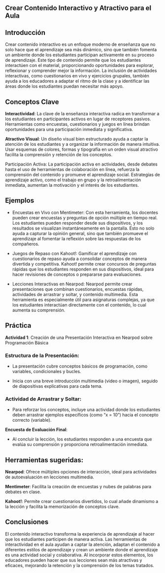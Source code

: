 :::{.justify}
# Crear Contenido Interactivo y Atractivo para el Aula
## Introducción

Crear contenido interactivo es un enfoque moderno de enseñanza que no solo hace que el aprendizaje sea más dinámico, sino que también fomenta un ambiente donde los estudiantes participan activamente en su proceso de aprendizaje. Este tipo de contenido permite que los estudiantes interactúen con el material, proporcionando oportunidades para explorar, reflexionar y comprender mejor la información. La inclusión de actividades interactivas, como cuestionarios en vivo y ejercicios grupales, también ayuda a los educadores a adaptar el ritmo de la clase y a identificar las áreas donde los estudiantes puedan necesitar más apoyo.

## Conceptos Clave

**Interactividad**: La clave de la enseñanza interactiva radica en transformar a los estudiantes en participantes activos en lugar de receptores pasivos. Herramientas como encuestas, cuestionarios y juegos en línea brindan oportunidades para una participación inmediata y significativa.

**Atractivo Visual**: Un diseño visual bien estructurado ayuda a captar la atención de los estudiantes y a organizar la información de manera intuitiva. Usar esquemas de colores, formas y tipografía en un orden visual atractivo facilita la comprensión y retención de los conceptos.

Participación Activa: La participación activa en actividades, desde debates hasta el uso de herramientas de colaboración en línea, refuerza la comprensión del contenido y promueve el aprendizaje social. Estrategias de aprendizaje activo, como el trabajo en grupo y la retroalimentación inmediata, aumentan la motivación y el interés de los estudiantes.

## Ejemplos

- Encuestas en Vivo con Mentimeter: Con esta herramienta, los docentes pueden crear encuestas y preguntas de opción múltiple en tiempo real. Los estudiantes pueden responder desde sus dispositivos, y los resultados se visualizan instantáneamente en la pantalla. Esto no solo ayuda a capturar la opinión general, sino que también promueve el aprendizaje al fomentar la reflexión sobre las respuestas de los compañeros.

- Juegos de Repaso con Kahoot!: Gamificar el aprendizaje con cuestionarios de repaso ayuda a consolidar conceptos de manera divertida y competitiva. Kahoot! permite crear concursos de preguntas rápidas que los estudiantes responden en sus dispositivos, ideal para hacer revisiones de conceptos o prepararse para evaluaciones.

- Lecciones Interactivas en Nearpod: Nearpod permite crear presentaciones que combinan cuestionarios, encuestas rápidas, actividades de arrastrar y soltar, y contenido multimedia. Esta herramienta es especialmente útil para asignaturas complejas, ya que los estudiantes interactúan directamente con el contenido, lo cual aumenta su comprensión.

## Práctica

**Actividad 1**: Creación de una Presentación Interactiva en Nearpod sobre Programación Básica

### Estructura de la Presentación:

- La presentación cubre conceptos básicos de programación, como variables, condicionales y bucles.

- Inicia con una breve introducción multimedia (video o imagen), seguido de diapositivas explicativas para cada tema.

### Actividad de Arrastrar y Soltar:

- Para reforzar los conceptos, incluye una actividad donde los estudiantes deben arrastrar ejemplos específicos (como “x = 10”) hacia el concepto correcto (variable).

**Encuesta de Evaluación Final**:

- Al concluir la lección, los estudiantes responden a una encuesta que evalúa su comprensión y proporciona retroalimentación inmediata.

## Herramientas sugeridas:

**Nearpod**: Ofrece múltiples opciones de interacción, ideal para actividades de autoevaluación en lecciones multimedia.

**Mentimeter**: Facilita la creación de encuestas y nubes de palabras para debates en clase.

**Kahoot!**: Permite crear cuestionarios divertidos, lo cual añade dinamismo a la lección y facilita la memorización de conceptos clave.

## Conclusiones

El contenido interactivo transforma la experiencia de aprendizaje al hacer que los estudiantes participen de manera activa. Las herramientas de interactividad en el aula ayudan a captar la atención, adaptan el contenido a diferentes estilos de aprendizaje y crean un ambiente donde el aprendizaje es una actividad social y colaborativa. Al incorporar estos elementos, los educadores pueden hacer que sus lecciones sean más atractivas y eficaces, mejorando la retención y la comprensión de los temas tratados.
:::

